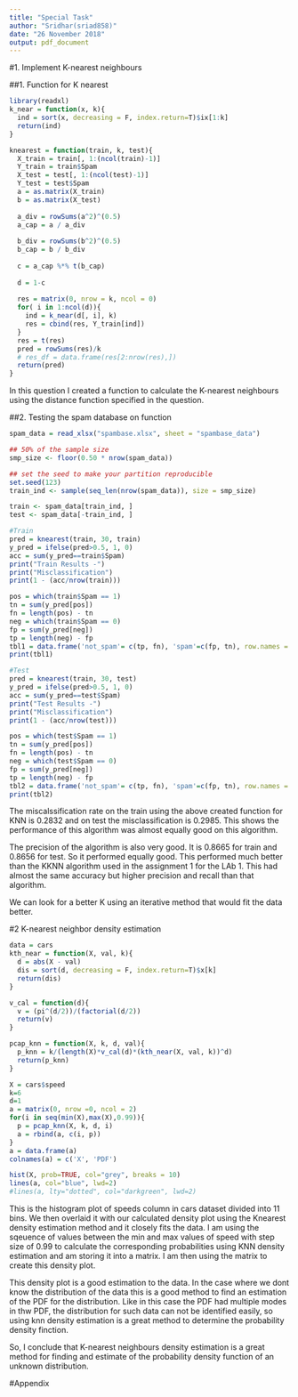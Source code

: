 ```yaml
---
title: "Special Task"
author: "Sridhar(sriad858)"
date: "26 November 2018"
output: pdf_document
---
```



#1. Implement K-nearest neighbours

##1. Function for K nearest

```r
library(readxl)
k_near = function(x, k){
  ind = sort(x, decreasing = F, index.return=T)$ix[1:k]
  return(ind)
}

knearest = function(train, k, test){
  X_train = train[, 1:(ncol(train)-1)]
  Y_train = train$Spam
  X_test = test[, 1:(ncol(test)-1)]
  Y_test = test$Spam
  a = as.matrix(X_train)
  b = as.matrix(X_test)
  
  a_div = rowSums(a^2)^(0.5)
  a_cap = a / a_div
  
  b_div = rowSums(b^2)^(0.5)
  b_cap = b / b_div
  
  c = a_cap %*% t(b_cap)
  
  d = 1-c
  
  res = matrix(0, nrow = k, ncol = 0)
  for( i in 1:ncol(d)){
    ind = k_near(d[, i], k)
    res = cbind(res, Y_train[ind])
  }
  res = t(res)
  pred = rowSums(res)/k
  # res_df = data.frame(res[2:nrow(res),])
  return(pred)
}
```

In this question I created a function to calculate the K-nearest neighbours using the distance function specified in the question.

##2. Testing the spam database on function

```r
spam_data = read_xlsx("spambase.xlsx", sheet = "spambase_data")

## 50% of the sample size
smp_size <- floor(0.50 * nrow(spam_data))

## set the seed to make your partition reproducible
set.seed(123)
train_ind <- sample(seq_len(nrow(spam_data)), size = smp_size)

train <- spam_data[train_ind, ]
test <- spam_data[-train_ind, ]

#Train
pred = knearest(train, 30, train)
y_pred = ifelse(pred>0.5, 1, 0)
acc = sum(y_pred==train$Spam)
print("Train Results -")
print("Misclassification")
print(1 - (acc/nrow(train)))

pos = which(train$Spam == 1)
tn = sum(y_pred[pos])
fn = length(pos) - tn
neg = which(train$Spam == 0)
fp = sum(y_pred[neg])
tp = length(neg) - fp
tbl1 = data.frame('not_spam'= c(tp, fn), 'spam'=c(fp, tn), row.names = c('not_spam', 'spam'))
print(tbl1)

#Test
pred = knearest(train, 30, test)
y_pred = ifelse(pred>0.5, 1, 0)
acc = sum(y_pred==test$Spam)
print("Test Results -")
print("Misclassification")
print(1 - (acc/nrow(test)))

pos = which(test$Spam == 1)
tn = sum(y_pred[pos])
fn = length(pos) - tn
neg = which(test$Spam == 0)
fp = sum(y_pred[neg])
tp = length(neg) - fp
tbl2 = data.frame('not_spam'= c(tp, fn), 'spam'=c(fp, tn), row.names = c('not_spam', 'spam'))
print(tbl2)
```


The miscalssification rate on the train using the above created function for KNN is 0.2832 and on test the misclassification is 0.2985. This shows the performance of this algorithm was almost equally good on this algorithm.

The precision of the algorithm is also very good. It is 0.8665 for train and 0.8656 for test. So it performed equally good. This performed much better than the KKNN algorithm used in the assignment 1 for the LAb 1. This had almost the same accuracy but higher precision and recall than that algorithm. 

We can look for a better K using an iterative method that would fit the data better.

#2 K-nearest neighbor density estimation

```r
data = cars
kth_near = function(X, val, k){
  d = abs(X - val)
  dis = sort(d, decreasing = F, index.return=T)$x[k]
  return(dis)
}

v_cal = function(d){
  v = (pi^(d/2))/(factorial(d/2))
  return(v)
}

pcap_knn = function(X, k, d, val){
  p_knn = k/(length(X)*v_cal(d)*(kth_near(X, val, k))^d)
  return(p_knn)
}

X = cars$speed
k=6
d=1
a = matrix(0, nrow =0, ncol = 2)
for(i in seq(min(X),max(X),0.99)){
  p = pcap_knn(X, k, d, i)
  a = rbind(a, c(i, p))
}
a = data.frame(a)
colnames(a) = c('X', 'PDF')

hist(X, prob=TRUE, col="grey", breaks = 10)
lines(a, col="blue", lwd=2) 
#lines(a, lty="dotted", col="darkgreen", lwd=2) 
```

This is the histogram plot of speeds column in cars dataset divided into 11 bins. We then overlaid it with our calculated density plot using the Knearest density estimation method and it closely fits the data. I am using the sqeuence of values between the min and max values of speed with step size of 0.99 to calculate the corresponding probabilities using KNN density estimation and am storing it into a matrix. I am then using the matrix to create this density plot. 

This density plot is a good estimation to the data. In the case where we dont know the distribution of the data this is a good method to find an estimation of the PDF for the distribution. Like in this case the PDF had multiple modes in thw PDF, the distribution for such data can not be identified easily, so using knn density estimation is a great method to determine the probability density finction. 

So, I conclude that K-nearest neighbours density estimation is a great method for finding and estimate of the probability density function of an unknown distribution.

#Appendix

```r
```
